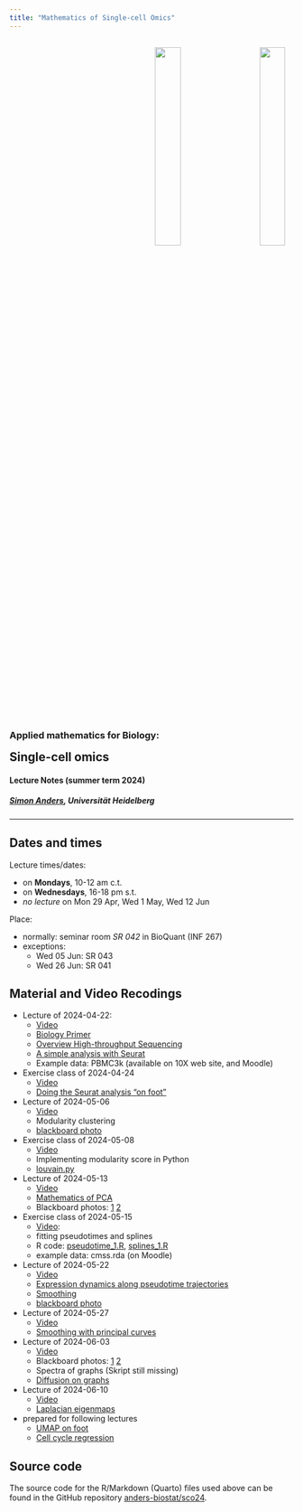 ```yaml
---
title: "Mathematics of Single-cell Omics"
---
```


<style>
.quarto-title > h1.title {
  display: none;
}
</style>

  <p style="text-align:right">
  	<a href="https://www.bioquant.uni-heidelberg.de">
  	  <img src="https://www.bioquant.uni-heidelberg.de/themes/custom/bootstrap_bq/logo.svg" style="width:30%;padding:3%"></a>
  	<a href="https://uni-heidelberg.de">
  	  <img src="https://www.bioquant.uni-heidelberg.de/themes/custom/bootstrap_bq/logo_hd.svg" style="width:30%;padding:3%"></a>
  </p>

<h3>Applied mathematics for Biology:</h3>
<h2 style="margin-top:0px">Single-cell omics</h2>

<h4>Lecture Notes (summer term 2024)</h4>
<h5><a href="mailto:simon.anders@bioquant.uni-heidelberg.de">Simon Anders</a>, Universität Heidelberg</h5>

-----

## Dates and times

Lecture times/dates:

- on **Mondays**, 10-12 am c.t.
- on **Wednesdays**, 16-18 pm s.t.
- *no lecture* on Mon 29 Apr, Wed 1 May, Wed 12 Jun

Place:

- normally: seminar room *SR 042* in BioQuant (INF 267)
- exceptions:
  - Wed 05 Jun: SR 043
  - Wed 26 Jun: SR 041



## Material and  Video Recodings
- Lecture of 2024-04-22:
  - [Video](https://youtu.be/Xr7AeQp-ceA)
  - [Biology Primer](biology_primer.html)
  - [Overview High-throughput Sequencing](overview_hts.html)
  - [A simple analysis with Seurat](seurat.html)
  - Example data: PBMC3k (available on 10X web site, and Moodle)
- Exercise class of 2024-04-24
  - [Video](https://youtu.be/MoqG0GlzExc)
  - [Doing the Seurat analysis "on foot"](pedestrian.html)
- Lecture of 2024-05-06
  - [Video](https://youtu.de/5EGlihUE8FE) 
  - Modularity clustering
  - [blackboard photo](https://raw.githubusercontent.com/anders-biostat/sco24/master/images/blackboard_modularity.jpeg)
- Exercise class of 2024-05-08
  - [Video](https://youtu.be/QQeXGoebWqs)  
  - Implementing modularity score in Python
  - [louvain.py](louvain.py)
- Lecture of 2024-05-13
  - [Video](https://youtu.be/55jgeLzbLgQ) 
  - [Mathematics of PCA](pca.html)
  - Blackboard photos: [1](images/pca_1.jpeg) [2](images/pca_2.jpeg)
- Exercise class of 2024-05-15
  - [Video](https://youtu.be/1uCcugEhJfM):
  - fitting pseudotimes and splines
  - R code: [pseudotime_1.R](pseudotime_1.R), [splines_1.R](splines_1.R)
  - example data: cmss.rda (on Moodle)
- Lecture of 2024-05-22
  - [Video](https://youtu.be/guufHqBEh7U)
  - [Expression dynamics along pseudotime trajectories](trajectory.html)
  - [Smoothing](smoothing.html)
  - [blackboard photo](images/blackboard_smooth.jpeg)
- Lecture of 2024-05-27
  - [Video](https://youtu.be/UQJhgegLuMU)
  - [Smoothing with principal curves](principal_curves.html)
- Lecture of 2024-06-03
  - [Video](https://youtu.be/AFocVSfeju0)
  - Blackboard photos: [1](images/blackboard_graph_spectra_1.jpeg) [2](images/blackboard_graph_spectra_2.jpeg)
  - Spectra of graphs (Skript still missing)
  - [Diffusion on graphs](graph_diffusion.html)
- Lecture of 2024-06-10
  - [Video](https://youtu.be/UuRyUlCO-4M)
  - [Laplacian eigenmaps](laplacian_eigenmap.html)
- prepared for following lectures 
  - [UMAP on foot](UMAP_pedestrian.html)
  - [Cell cycle regression](cell_cycle.html)

## Source code

The source code for the R/Markdown (Quarto) files used above can be found 
in the GitHub repository [anders-biostat/sco24](https://github.com/anders-biostat/sco24).
